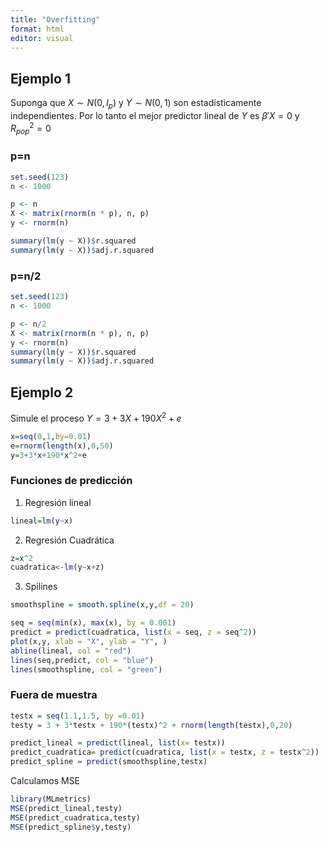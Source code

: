 ---
title: "Overfitting"
format: html
editor: visual
---

## Ejemplo 1

Suponga que $X\sim N(0,I_p)$ y $Y\sim N(0,1)$ son estadísticamente independientes. Por lo tanto el mejor predictor lineal de $Y$ es $\beta'X=0$ y $R_{pop}^2=0$

### p=n

```{r, message=FALSE}
set.seed(123)
n <- 1000

p <- n
X <- matrix(rnorm(n * p), n, p)
y <- rnorm(n)

summary(lm(y ~ X))$r.squared
summary(lm(y ~ X))$adj.r.squared

```

### p=n/2

```{r, message=FALSE}
set.seed(123)
n <- 1000

p <- n/2
X <- matrix(rnorm(n * p), n, p)
y <- rnorm(n)
summary(lm(y ~ X))$r.squared
summary(lm(y ~ X))$adj.r.squared
```

## Ejemplo 2

Simule el proceso $Y=3+3X+190X^2+e$

```{r, message=FALSE}
x=seq(0,1,by=0.01)
e=rnorm(length(x),0,50)
y=3+3*x+190*x^2+e
```

### Funciones de predicción

1.  Regresión lineal

```{r, message=FALSE}
lineal=lm(y~x)
```

2.  Regresión Cuadrática

```{r, message=FALSE}
z=x^2
cuadratica<-lm(y~x+z)
```

3.  Spilines

```{r, message=FALSE}
smoothspline = smooth.spline(x,y,df = 20)
```

```{r, message=FALSE}
seq = seq(min(x), max(x), by = 0.001)
predict = predict(cuadratica, list(x = seq, z = seq^2))
plot(x,y, xlab = "X", ylab = "Y", )
abline(lineal, col = "red")
lines(seq,predict, col = "blue")
lines(smoothspline, col = "green")
```

### Fuera de muestra

```{r, message=FALSE}
testx = seq(1.1,1.5, by =0.01)
testy = 3 + 3*testx + 190*(testx)^2 + rnorm(length(testx),0,20)

predict_lineal = predict(lineal, list(x= testx))
predict_cuadratica= predict(cuadratica, list(x = testx, z = testx^2))
predict_spline = predict(smoothspline,testx)
```

Calculamos MSE

```{r, message=FALSE, warning=FALSE}
library(MLmetrics)
MSE(predict_lineal,testy)
MSE(predict_cuadratica,testy)
MSE(predict_spline$y,testy)
```
